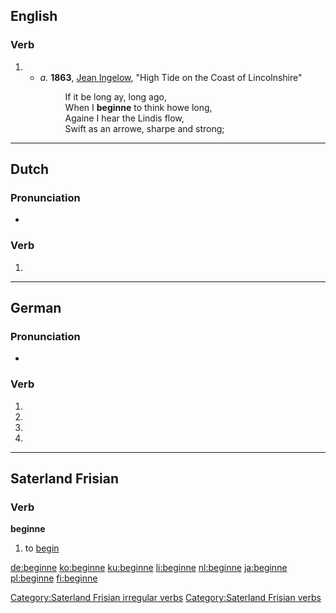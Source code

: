 ==English==

===Verb===
{{head|en|verb}}

# {{obsolete spelling of|begin}}
#* ''a.'' '''1863''', [[w:Jean Ingelow|Jean Ingelow]], "High Tide on the Coast of Lincolnshire"
#*: If it be long ay, long ago,
#*: When I '''beginne''' to think howe long,
#*: Againe I hear the Lindis flow,
#*: Swift as an arrowe, sharpe and strong;

----

==Dutch==

===Pronunciation===
* {{IPA|/bəˈɣɪnə/|lang=nl}}

===Verb===
{{head|nl}}

# {{nl-verb form of|n=sg|t=pres|m=subj|beginnen}}

----

==German==

===Pronunciation===
* {{IPA|/bəˈgɪnə/|lang=de}}

===Verb===
{{head|de}}

# {{de-verb form of|beginnen|1|s|g}}
# {{de-verb form of|beginnen|1|s|k1}}
# {{de-verb form of|beginnen|3|s|k1}}
# {{de-verb form of|beginnen|i|s}}

----

==Saterland Frisian==

===Verb===
'''beginne'''

# to [[begin]]

[[Category:Saterland Frisian irregular verbs]]
[[Category:Saterland Frisian verbs]]

[[de:beginne]]
[[ko:beginne]]
[[ku:beginne]]
[[li:beginne]]
[[nl:beginne]]
[[ja:beginne]]
[[pl:beginne]]
[[fi:beginne]]